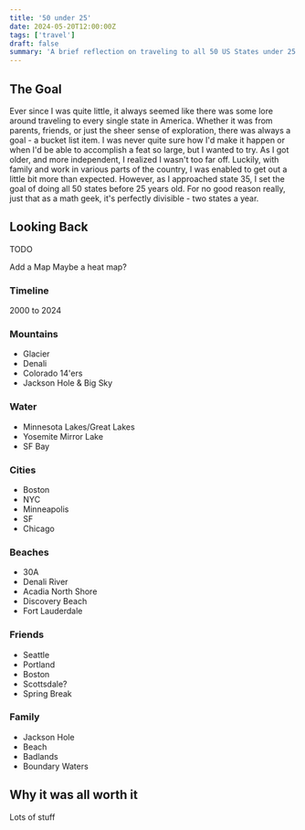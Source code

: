 ```yaml
---
title: '50 under 25'
date: 2024-05-20T12:00:00Z
tags: ['travel']
draft: false
summary: 'A brief reflection on traveling to all 50 US States under 25 years old'
---
```


## The Goal
Ever since I was quite little, it always seemed like there was some lore around traveling to every single state in America.
Whether it was from parents, friends, or just the sheer sense of exploration, there was always a goal - a bucket list item.
I was never quite sure how I'd make it happen or when I'd be able to accomplish a feat so large, but I wanted to try.  As I got
older, and more independent, I realized I wasn't too far off.  Luckily, with family and work in various parts of the country, I was
enabled to get out a little bit more than expected.  However, as I approached state 35, I set the goal of doing all 50 states before 25
years old.  For no good reason really, just that as a math geek, it's perfectly divisible - two states a year.

## Looking Back
TODO

Add a Map
Maybe a heat map?

### Timeline
2000 to 2024

### Mountains
* Glacier
* Denali
* Colorado 14'ers
* Jackson Hole & Big Sky

### Water
* Minnesota Lakes/Great Lakes
* Yosemite Mirror Lake
* SF Bay

### Cities
* Boston
* NYC
* Minneapolis
* SF
* Chicago

### Beaches
* 30A
* Denali River
* Acadia North Shore
* Discovery Beach
* Fort Lauderdale

### Friends
* Seattle
* Portland
* Boston
* Scottsdale?
* Spring Break

### Family
* Jackson Hole
* Beach
* Badlands
* Boundary Waters

## Why it was all worth it
Lots of stuff

